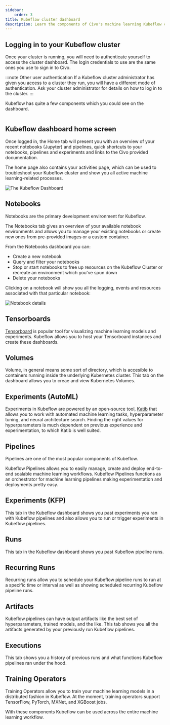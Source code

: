 ```yaml
---
sidebar:
    order: 3
title: Kubeflow cluster dashboard
description: Learn the components of Civo's machine learning Kubeflow cluster dashboards
---
```



## Logging in to your Kubeflow cluster

Once your cluster is running, you will need to authenticate yourself to access the cluster dashboard. The login credentials to use are the same ones you use to sign in to Civo.

:::note
Other user authentication
If a Kubeflow cluster administrator has given you access to a cluster they run, you will have a different mode of authentication. Ask your cluster administrator for details on how to log in to the cluster.
:::

Kubeflow has quite a few components which you could see on the dashboard.

<Image src={components} alt="" style="background-color:white"/>

## Kubeflow dashboard home screen

Once logged in, the Home tab will present you with an overview of your recent notebooks (Jupyter) and pipelines, quick shortcuts to your notebooks, pipelines and experiments and links to the Civo provided documentation.

The home page also contains your activities page, which can be used to troubleshoot your Kubeflow cluster and show you all active machine learning-related processes.

![The Kubeflow Dashboard](images/dashboard.png)

## Notebooks

Notebooks are the primary development environment for Kubeflow.

The Notebooks tab gives an overview of your available notebook environments and allows you to manage your existing notebooks or create new ones from pre-provided images or a custom container.

From the Notebooks dashboard you can:

- Create a new notebook
- Query and filter your notebooks
- Stop or start notebooks to free up resources on the Kubeflow Cluster or recreate an environment which you've spun down
- Delete your notebooks

Clicking on a notebook will show you all the logging, events and resources associated with that particular notebook:

![Notebook details](images/notebook-details.png)

## Tensorboards

[Tensorboard](https://www.tensorflow.org/tensorboard) is popular tool for visualizing machine learning models and experiments. Kubeflow allows you to host your Tensorboard instances and create these dashboards.

## Volumes

Volume, in general means some sort of directory, which is accesible to containers running inside the underlying Kubernetes cluster. This tab on the dashboard allows you to creae and view Kubernetes Volumes.

## Experiments (AutoML)

Experiments in Kubeflow are powered by an open-source tool, [Katib](https://github.com/kubeflow/katib) that allows you to work with automated machine learning tasks, hyperparameter tuning, and neural architecture search. Finding the right values for hyperparameters is much dependent on previous experience and experimentation, to which Katib is well suited.

## Pipelines

Pipelines are one of the most popular components of Kubeflow.

Kubeflow Pipelines allows you to easily manage, create and deploy end-to-end scalable machine learning workflows. Kubeflow Pipelines functions as an orchestrator for machine learning pipelines making experimentation and deployments pretty easy.

## Experiments (KFP)

This tab in the Kubeflow dashboard shows you past experiments you ran with Kubeflow pipelines and also allows you to run or trigger experiments in Kubeflow pipelines.

## Runs

This tab in the Kubeflow dashboard shows you past Kubeflow pipeline runs.

## Recurring Runs

Recurring runs allow you to schedule your Kubeflow pipeline runs to run at a specific time or interval as well as showing scheduled recurring Kubeflow pipeline runs.

## Artifacts

Kubeflow pipelines can have output artifacts like the best set of hyperparameters, trained models, and the like. This tab shows you all the artifacts generated by your previously run Kubeflow pipelines.

## Executions

This tab shows you a history of previous runs and what functions Kubeflow pipelines ran under the hood.

## Training Operators

Training Operators allow you to train your machine learning models in a distributed fashion in Kubeflow. At the moment, training operators support TensorFlow, PyTorch, MXNet, and XGBoost jobs.

With these components Kubeflow can be used across the entire machine learning workflow.

<Image src={usecases} alt="" style="background-color:white"/>
